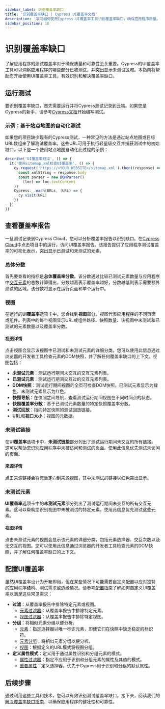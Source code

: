 ```yaml
---
sidebar_label: 识别覆盖率缺口
title: '识别覆盖率缺口 | Cypress UI覆盖率文档'
description: '学习如何使用Cypress UI覆盖率工具识别覆盖率缺口，确保应用程序质量。'
sidebar_position: 10
---
```


<ProductHeading product="ui-coverage" />

# 识别覆盖率缺口

了解应用程序的测试覆盖率对于确保质量和可靠性至关重要。Cypress的UI覆盖率工具可以洞察应用程序的哪些部分已被测试，并突出显示未测试区域。本指南将帮助您开始使用UI覆盖率工具，有效识别和解决覆盖率缺口。

## 运行测试

要识别覆盖率缺口，首先需要运行并将Cypress测试记录到云端。如果您是Cypress的新手，请参考[Cypress文档](/app/end-to-end-testing/writing-your-first-end-to-end-test)开始编写测试。

### 示例：基于站点地图的自动化测试

如果您的项目缺少现有的Cypress测试，一种常见的方法是通过站点地图或目标URL数组来了解测试覆盖率。这些URL可用于执行轻量级交互并捕获测试中的初始缺口。以下是一个使用站点地图自动化此过程的示例：

```js
describe('UI覆盖率扫描', () => {
  it('使用sitemap.xml检查UI覆盖率', () => {
    cy.request('https://<YOUR_WEBSITE>/sitemap.xml').then((response) => {
      const xmlString = response.body
      const parser = new DOMParser()
        (loc) => loc.textContent
    })
    Cypress._.each(URLs, (URL) => {
      cy.visit(URL)
    })
  })
})
```

## 查看覆盖率报告

一旦测试记录到Cypress Cloud，您可以分析覆盖率报告以识别缺口。在[Cypress Cloud](https://on.cypress.io/cloud)中点击项目中的运行，访问UI覆盖率报告。该报告提供了应用程序测试覆盖率的可视化表示，突出显示已测试和未测试的元素。

### 总体分数

首先要查看的指标是**总体覆盖率分数**。该分数通过比较已测试元素数量与应用程序中[交互元素](/ui-coverage/core-concepts/interactivity)的总数计算得出。分数越高表示覆盖率越好，分数越低则表示需要额外测试的区域。该分数将显示在运行页面和单个运行中。

<DocsImage
  src="/img/ui-coverage/guides/cypress-ui-coverage-runs-list-with-uicov-score.png"
  alt="Cypress Cloud截图，裁剪显示4个运行的列表，包括运行详情如git提交、提交者、分支和UI覆盖率分数11%"
/>

### 视图

在运行的**UI覆盖率**选项卡中，您会找到**视图**部分。视图代表应用程序的不同页面或组件。列表中的每个视图显示URL或组件路径、快照数量、该视图中未测试和已测试的元素数量以及覆盖率分数。

<DocsImage
  src="/img/ui-coverage/guides/cypress-ui-coverage-list-of-views.png"
  alt="Cypress Cloud截图，裁剪显示UI覆盖率选项卡中的视图列表，包括左侧导航、视图列表和过滤器"
/>

#### 视图详情

点击视图会显示该视图中已测试和未测试元素的详细分类。您可以使用此信息通过浏览器的开发者工具检查元素的DOM快照，并了解任何覆盖率缺口的上下文。视图包括：

- **未测试元素**：测试运行期间未交互的交互元素列表。
- **已测试元素**：测试运行期间交互过的交互元素列表。
- **DOM快照**：测试运行期间视图的全页可检查DOM快照。已测试元素显示为绿色，未测试元素显示为红色。
- **快照导航**：在快照之间导航，查看测试运行期间视图在不同时间点的状态。
- **快照覆盖率分数**：基于已测试元素数量的特定快照覆盖率分数。
- **测试回放**：指向特定快照的测试回放链接。
- **URL**和**视口大小**：视图的元数据。

<DocsImage
  src="/img/ui-coverage/guides/cypress-ui-coverage-view-drilldown.png"
  alt="Cypress Cloud截图，裁剪显示cypress-documentation项目中的单个视图，包括视图的URL、已测试和未测试元素列表以及视图的DOM快照"
/>

### 未测试链接

在**UI覆盖率**选项卡中，**未测试链接**部分列出了测试运行期间未交互的所有链接。这可以帮助您识别应用程序中未被访问和测试的页面。使用此信息优先测试未访问的页面。

<DocsImage
  src="/img/ui-coverage/guides/cypress-ui-coverage-untested-links.png"
  alt="Cypress Cloud截图，裁剪显示未测试链接部分，列出了测试运行期间未交互的链接"
/>

#### 来源详情

点击来源链接会将您重定向到来源视图，其中未测试的链接以红色突出显示。

<DocsImage
  src="/img/ui-coverage/guides/cypress-ui-coverage-untested-link-view.png"
  alt="Cypress Cloud截图，显示视图中未测试的链接以红色突出显示"
/>

### 未测试元素

**UI覆盖率**选项卡中的**未测试元素**部分列出了测试运行期间未交互的所有交互元素。这可以帮助您识别视图中未被测试的特定元素。使用此信息优先测试这些元素。

<DocsImage
  src="/img/ui-coverage/guides/cypress-ui-coverage-untested-elements-expanded.png"
  alt="Cypress Cloud截图，裁剪显示未测试元素部分，列出了测试运行期间未交互的元素"
/>

#### 视图详情

点击未测试元素的视图会显示该元素的详细分类，包括元素选择器、交互次数以及无交互的视图。您可以使用此信息通过浏览器的开发者工具检查元素的DOM快照，并了解任何覆盖率缺口的上下文。

<DocsImage
  src="/img/ui-coverage/guides/cypress-ui-coverage-untested-elements-view-drilldown.png"
  alt="Cypress Cloud截图，裁剪显示单个未测试元素，包括元素选择器、交互次数、无交互的视图以及视图的完整DOM快照"
/>

## 配置UI覆盖率

虽然UI覆盖率设计为开箱即用，但在某些情况下可能需要自定义配置以应对独特的应用程序结构、测试需求或边缘情况。请参考[配置指南](/ui-coverage/configuration/overview)了解如何自定义UI覆盖率以满足这些常见需求：

- **过滤**：从覆盖率报告中排除特定元素或视图。
  - [元素过滤器](/ui-coverage/configuration/elementfilters)：从覆盖率报告中排除特定元素。
  - [视图过滤器](/ui-coverage/configuration/viewfilters)：从覆盖率报告中排除特定视图。
- **分组**：将相似元素分组以便分析。
  - [元素](/ui-coverage/configuration/elements)：指定选择器以唯一标识元素，即使它们在快照中缺乏稳定的标识符。
  - [元素分组](/ui-coverage/configuration/elementgroups)：将相似元素分组以便分析。
  - [视图](/ui-coverage/configuration/views)：根据定义的URL模式将视图分组。
- **定义属性模式**：定义用于通过属性识别和分组元素的模式。
  - [属性过滤器](/ui-coverage/configuration/attributefilters)：指定不应用于识别和分组元素的属性及其值的模式。
  - [重要属性](/ui-coverage/configuration/significantattributes)：定义选择器，优先于Cypress用于识别和分组的默认属性。

## 后续步骤

通过利用这些工具和技术，您可以有效识别测试覆盖率缺口。接下来，阅读我们的[解决覆盖率缺口指南](/ui-coverage/guides/address-coverage-gaps)，以确保应用程序的健壮性和可靠性。